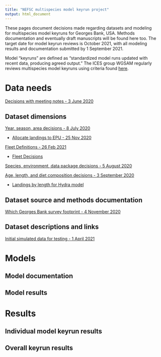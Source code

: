 ```yaml
---
title: "NEFSC multispecies model keyrun project"
output: html_document
---
```


 <!-- ADD LINKS BELOW, note, using the RMD link syntax will open the presentation in the same tab, which is annoying. Use the html with the "_blank" to fix that behavior -->

These pages document decisions made regarding datasets and modeling for multispecies model keyruns for Georges Bank, USA. Methods documentation and eventually draft manuscripts will be found here too. The target date for model keyrun reviews is October 2021, with all modeling results and documentation submitted by 1 September 2021.

Model "keyruns" are defined as "standardized model runs updated with recent data, producing agreed output." The ICES group WGSAM regularly reviews multispecies model keyruns using criteria found [here](https://ices-eg.github.io/wg_WGSAM/ReviewCriteria.html). 

# Data needs

<a href="DataNeeds.html"> Decisions with meeting notes - 3 June 2020 </a>

## Dataset dimensions

<a href="DatasetDimensions.html"> Year, season, area decisions - 8 July 2020 </a>

*   <a href="allocateLandingsEPU.html"> Allocate landings to EPU - 25 Nov 2020 </a>

<a href="GBFleetDefinitions.html" > Fleet Definitions - 26 Feb 2021 </a>

* <a href="GBFleetDecisions.html" > Fleet Decisions </a>

<a href="SpeciesEnvDat.html"> Species, environment, data package decisions - 5 August 2020 </a>

<a href="CompsDat.html"> Age, length, and diet composition decisions - 3 September 2020 </a>

* <a href="GBLandingsByLength.html"> Landings by length for Hydra model</a>



## Dataset source and methods documentation
<a href="GBSurveySet.html" > Which Georges Bank survey footprint - 4 November 2020 </a>

## Dataset descriptions and links

<a href="SimData.html" > Initial simulated data for testing - 1 April 2021 </a>

# Models

## Model documentation

## Model results

# Results

## Individual model keyrun results

## Overall keyrun results

